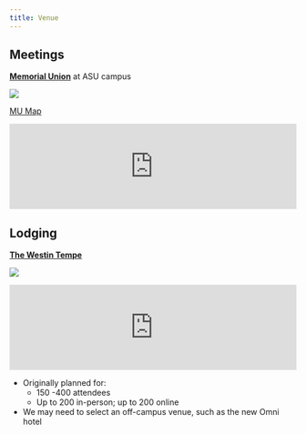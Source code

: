 ```yaml
---
title: Venue
---
```



## Meetings

[**Memorial Union**](https://eoss.asu.edu/mu) at ASU campus

![](img/mu.png)

[MU Map](https://eoss.asu.edu/sites/default/files/MU-buildingMap.pdf) 

<iframe src="https://www.google.com/maps/embed?pb=!1m18!1m12!1m3!1d3330.210542945529!2d-111.93656502269626!3d33.41775485844431!2m3!1f0!2f0!3f0!3m2!1i1024!2i768!4f13.1!3m3!1m2!1s0x872b08dca00b4809%3A0x545cd478036b125b!2sMemorial%20Union%2C%20Tempe%2C%20AZ%2085281!5e0!3m2!1sen!2sus!4v1637128793048!5m2!1sen!2sus" width="100%" style="border:0;" allowfullscreen="" loading="lazy"></iframe>

## Lodging

[**The Westin Tempe**](https://www.marriott.com/hotels/travel/phxwt-the-westin-tempe/)

![](img/westin.png)

<iframe src="https://www.google.com/maps/embed?pb=!1m14!1m8!1m3!1d13320.034513901817!2d-111.9392877!3d33.4230194!3m2!1i1024!2i768!4f13.1!3m3!1m2!1s0x0%3A0xec18c74a3000401!2sThe%20Westin%20Tempe!5e0!3m2!1sen!2sus!4v1637128725906!5m2!1sen!2sus" width="100%" style="border:0;" allowfullscreen="" loading="lazy"></iframe>


::: {.content-visible when-profile="local"}

::: {.callout-note}
* Originally planned for: 
  * 150 -400 attendees 
  * Up to 200 in-person; up to 200 online
* We may need to select an off-campus venue, such as the new Omni hotel
:::

:::


